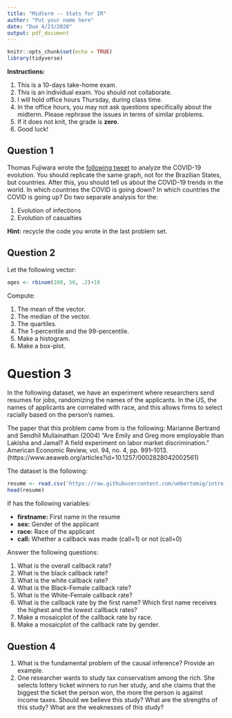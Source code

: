 ```yaml
---
title: "Midterm -- Stats for IR"
author: "Put your name here"
date: "Due 4/23/2020"
output: pdf_document
---
```


```r
knitr::opts_chunk$set(echo = TRUE)
library(tidyverse)
```

**Instructions:**

1. This is a 10-days take-home exam.
2. This is an individual exam. You should not collaborate.
3. I will hold office hours Thursday, during class time.
4. In the office hours, you may not ask questions specifically about the midterm. Please rephrase the issues in terms of similar problems.
5. If it does not knit, the grade is **zero**.
6. Good luck!

## Question 1

Thomas Fujiwara wrote the [following tweet](https://twitter.com/thomasfujiwara/status/1249817958874001412?s=20) to analyze the COVID-19 evolution. You should replicate the same graph, not for the Brazilian States, but countries. After this, you should tell us about the COVID-19 trends in the world. In which countries the COVID is going down? In which countries the COVID is going up? Do two separate analysis for the:

1. Evolution of infections
2. Evolution of casualties

**Hint:** recycle the code you wrote in the last problem set.

## Question 2

Let the following vector:

```r
ages <- rbinom(100, 50, .2)+18
```

Compute:

1. The mean of the vector.
2. The median of the vector.
3. The quartiles.
4. The 1-percentile and the 99-percentile.
5. Make a histogram.
6. Make a box-plot.

# Question 3

In the following dataset, we have an experiment where researchers send resumes for jobs, randomizing the names of the applicants. In the US, the names of applicants are correlated with race, and this allows firms to select racially based on the person's names.

The paper that this problem came from is the following: Marianne Bertrand and Sendhil Mullainathan (2004) “Are Emily and Greg more employable than Lakisha and Jamal? A field experiment on labor market discrimination.” American Economic Review, vol. 94, no. 4, pp. 991–1013. (https://www.aeaweb.org/articles?id=10.1257/0002828042002561)

The dataset is the following:

```r
resume <- read.csv('https://raw.githubusercontent.com/umbertomig/intro-prob-stat-FGV/master/datasets/resume.csv')
head(resume)
```

If has the following variables:

* **firstname:** First name in the resume
* **sex:** Gender of the applicant
* **race:** Race of the applicant
* **call:** Whether a callback was made (call=1) or not (call=0)

Answer the following questions:

1. What is the overall callback rate?
2. What is the black callback rate?
3. What is the white callback rate?
4. What is the Black-Female callback rate?
5. What is the White-Female callback rate?
6. What is the callback rate by the first name? Which first name receives the highest and the lowest callback rates?
7. Make a mosaicplot of the callback rate by race.
8. Make a mosaicplot of the callback rate by gender.

## Question 4

1. What is the fundamental problem of the causal inference? Provide an example.
2. One researcher wants to study tax conservatism among the rich. She selects lottery ticket winners to run her study, and she claims that the biggest the ticket the person won, the more the person is against income taxes. Should we believe this study? What are the strengths of this study? What are the weaknesses of this study?